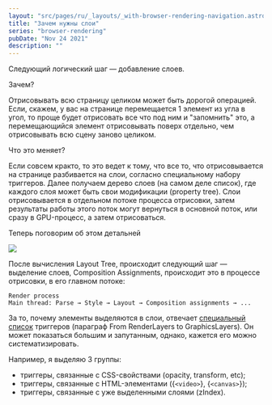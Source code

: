 ```yaml
---
layout: "src/pages/ru/_layouts/_with-browser-rendering-navigation.astro"
title: "Зачем нужны слои"
series: "browser-rendering"
pubDate: "Nov 24 2021"
description: ""
---
```



Следующий логический шаг — добавление слоев.

Зачем?

Отрисовывать всю страницу целиком может быть дорогой операцией. Если, скажем, у вас на странице перемещается 1 элемент из угла в угол, то проще будет отрисовать все что под ним и "запомнить" это, а перемещающийся элемент отрисовывать поверх отдельно, чем отрисовывать всю сцену заново целиком.

Что это меняет?

Если совсем кракто, то это ведет к тому, что все то, что отрисовывается на странице разбивается на слои, согласно специальному набору триггеров. Далее получаем дерево слоев (на самом деле список), где каждого слоя может быть свои модификации (property tree). Слои отрисовывается в отдельном потоке процесса отрисовки, затем результаты работы этого поток могут вернуться в основной поток, или сразу в GPU-процесс, а затем отрисоваться.

Теперь поговорим об этом детальней

<Img src="/assets/posts/2021/browser-rendering-layers/stage.jpg" />

После вычисления Layout Tree, происходит следующий шаг —выделение слоев, Composition Assignments, происходит это в процессе отрисовки, в его главном потоке:

```
Render process
Main thread: Parse → Style → Layout → Composition assignments → ...
```

За то, почему элементы выделяются в слои, отвечает [специальный список](https://dev.chromium.org/developers/design-documents/gpu-accelerated-compositing-in-chrome) триггеров (параграф From RenderLayers to GraphicsLayers). Он может показаться большим и запутанным, однако, кажется его можно систематизировать.

Например, я выделяю 3 группы:

- триггеры, связанные с CSS-свойствами (opacity, transform, etc);
- триггеры, связанные с HTML-элементами ({`<video>`}, {`<canvas>`});
- триггеры, связанные с уже выделенными слоями (zIndex).
